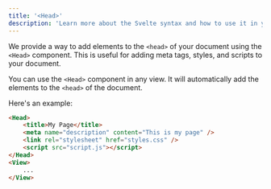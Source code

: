 ```yaml
---
title: '<Head>'
description: 'Learn more about the Svelte syntax and how to use it in your Latitude projects'
---
```


We provide a way to add elements to the `<head>` of your document using the `<Head>` component. This is useful for adding meta tags, styles, and scripts to your document.

You can use the `<Head>` component in any view. It will automatically add the elements to the `<head>` of the document.

Here's an example:

```html
<Head>
    <title>My Page</title>
    <meta name="description" content="This is my page" />
    <link rel="stylesheet" href="styles.css" />
    <script src="script.js"></script>
</Head>
<View>
    ...
</View>
```
